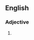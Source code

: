 {{also|hardhearted}}

==English==

===Adjective===
{{en-adj}}

# {{alternative form of|hardhearted|lang=en}}